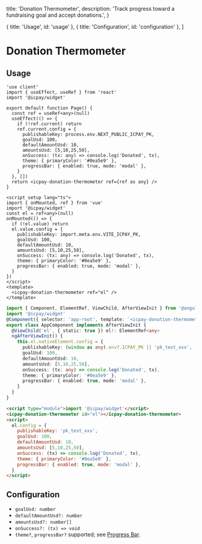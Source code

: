   title: 'Donation Thermometer',
  description: 'Track progress toward a fundraising goal and accept donations.',
}

  { title: 'Usage', id: 'usage' },
  { title: 'Configuration', id: 'configuration' },
]

# Donation Thermometer

## Usage

<CodeGroup title="Donation Thermometer">

```tsx {{ title: 'Next.js' }}
'use client'
import { useEffect, useRef } from 'react'
import '@icpay/widget'

export default function Page() {
  const ref = useRef<any>(null)
  useEffect(() => {
    if (!ref.current) return
    ref.current.config = {
      publishableKey: process.env.NEXT_PUBLIC_ICPAY_PK,
      goalUsd: 100,
      defaultAmountUsd: 10,
      amountsUsd: [5,10,25,50],
      onSuccess: (tx: any) => console.log('Donated', tx),
      theme: { primaryColor: '#0ea5e9' },
      progressBar: { enabled: true, mode: 'modal' },
    }
  }, [])
  return <icpay-donation-thermometer ref={ref as any} />
}
```

```vue {{ title: 'Vue.js' }}
<script setup lang="ts">
import { onMounted, ref } from 'vue'
import '@icpay/widget'
const el = ref<any>(null)
onMounted(() => {
  if (!el.value) return
  el.value.config = {
    publishableKey: import.meta.env.VITE_ICPAY_PK,
    goalUsd: 100,
    defaultAmountUsd: 10,
    amountsUsd: [5,10,25,50],
    onSuccess: (tx: any) => console.log('Donated', tx),
    theme: { primaryColor: '#0ea5e9' },
    progressBar: { enabled: true, mode: 'modal' },
  }
})
</script>
<template>
  <icpay-donation-thermometer ref="el" />
</template>
```

```ts {{ title: 'Angular' }}
import { Component, ElementRef, ViewChild, AfterViewInit } from '@angular/core'
import '@icpay/widget'
@Component({ selector: 'app-root', template: `<icpay-donation-thermometer #el></icpay-donation-thermometer>` })
export class AppComponent implements AfterViewInit {
  @ViewChild('el', { static: true }) el!: ElementRef<any>
  ngAfterViewInit() {
    this.el.nativeElement.config = {
      publishableKey: (window as any).env?.ICPAY_PK || 'pk_test_xxx',
      goalUsd: 100,
      defaultAmountUsd: 10,
      amountsUsd: [5,10,25,50],
      onSuccess: (tx: any) => console.log('Donated', tx),
      theme: { primaryColor: '#0ea5e9' },
      progressBar: { enabled: true, mode: 'modal' },
    }
  }
}
```

```html {{ title: 'No framework' }}
<script type="module">import '@icpay/widget'</script>
<icpay-donation-thermometer id="el"></icpay-donation-thermometer>
<script>
  el.config = {
    publishableKey: 'pk_test_xxx',
    goalUsd: 100,
    defaultAmountUsd: 10,
    amountsUsd: [5,10,25,50],
    onSuccess: (tx) => console.log('Donated', tx),
    theme: { primaryColor: '#0ea5e9' },
    progressBar: { enabled: true, mode: 'modal' },
  }
</script>
```

</CodeGroup>

## Configuration

- `goalUsd: number`
- `defaultAmountUsd?: number`
- `amountsUsd?: number[]`
- `onSuccess?: (tx) => void`
- `theme?`, `progressBar?` supported; see [Progress Bar](/widget/components/progress-bar).


